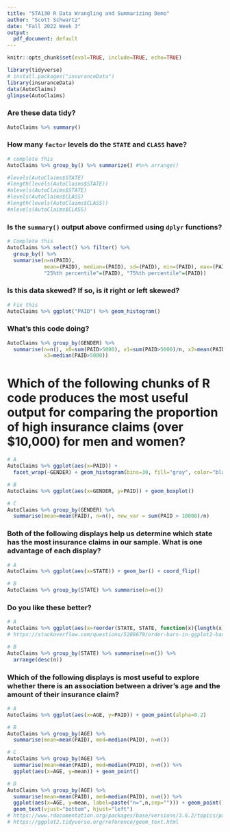 ```yaml
---
title: "STA130 R Data Wrangling and Summarizing Demo"
author: "Scott Schwartz"
date: "Fall 2022 Week 3"
output:
  pdf_document: default
---
```


```r
knitr::opts_chunk$set(eval=TRUE, include=TRUE, echo=TRUE)
```


```r
library(tidyverse)
# install.packages("insuranceData")
library(insuranceData) 
data(AutoClaims)
glimpse(AutoClaims)
```

### Are these data tidy?

```r
AutoClaims %>% summary()
```

### How many `factor` levels do the `STATE` and `CLASS` have?

```r
# complete this
AutoClaims %>% group_by() %>% summarize() #%>% arrange()

#levels(AutoClaims$STATE)
#length(levels(AutoClaims$STATE))
#nlevels(AutoClaims$STATE)
#levels(AutoClaims$CLASS)
#length(levels(AutoClaims$CLASS))
#nlevels(AutoClaims$CLASS)
```

### Is the `summary()` output above confirmed using `dplyr` functions?

```r
# Complete this
AutoClaims %>% select() %>% filter() %>% 
  group_by() %>% 
  summarise(n=n(PAID), 
            mean=(PAID), median=(PAID), sd=(PAID), min=(PAID), max=(PAID),
            "25%th percentile"=(PAID), "75%th percentile"=(PAID))
```

### Is this data skewed? If so, is it right or left skewed?

```r
# Fix this
AutoClaims %>% ggplot("PAID") %>% geom_histogram()
```

### What's this code doing?

```r
AutoClaims %>% group_by(GENDER) %>% 
  summarise(n=n(), x0=sum(PAID>5000), x1=sum(PAID>5000)/n, x2=mean(PAID>5000), 
            x3=median(PAID>5000)) 
```

# Which of the following chunks of R code produces the most useful output for comparing the proportion of high insurance claims (over $10,000) for men and women?

```r
# A
AutoClaims %>% ggplot(aes(x=PAID)) + 
  facet_wrap(~GENDER) + geom_histogram(bins=30, fill="gray", color="black")

# B
AutoClaims %>% ggplot(aes(x=GENDER, y=PAID)) + geom_boxplot()

# C
AutoClaims %>% group_by(GENDER) %>% 
  summarise(mean=mean(PAID), n=n(), new_var = sum(PAID > 10000)/n)
```


### Both of the following displays help us determine which state has the most insurance claims in our sample.  What is one advantage of each display?

```r
# A
AutoClaims %>% ggplot(aes(x=STATE)) + geom_bar() + coord_flip() 

# B
AutoClaims %>% group_by(STATE) %>% summarise(n=n())
```

### Do you like these better?

```r
# A
AutoClaims %>% ggplot(aes(x=reorder(STATE, STATE, function(x){length(x)}))) + geom_bar() + coord_flip() 
# https://stackoverflow.com/questions/5208679/order-bars-in-ggplot2-bar-graph

# B
AutoClaims %>% group_by(STATE) %>% summarise(n=n()) %>% 
  arrange(desc(n))
```


### Which of the following displays is most useful to explore whether there is an association between a driver's age and the amount of their insurance claim?

```r
# A
AutoClaims %>% ggplot(aes(x=AGE, y=PAID)) + geom_point(alpha=0.2)

# B
AutoClaims %>% group_by(AGE) %>% 
  summarise(mean=mean(PAID), med=median(PAID), n=n())

# C
AutoClaims %>% group_by(AGE) %>% 
  summarise(mean=mean(PAID), med=median(PAID), n=n()) %>% 
  ggplot(aes(x=AGE, y=mean)) + geom_point()

# D
AutoClaims %>% group_by(AGE) %>% 
  summarise(mean=mean(PAID), med=median(PAID), n=n()) %>% 
  ggplot(aes(x=AGE, y=mean, label=paste("n=",n,sep=""))) + geom_point() + 
  geom_text(vjust="bottom", hjust="left") 
# https://www.rdocumentation.org/packages/base/versions/3.6.2/topics/paste
# https://ggplot2.tidyverse.org/reference/geom_text.html
```
